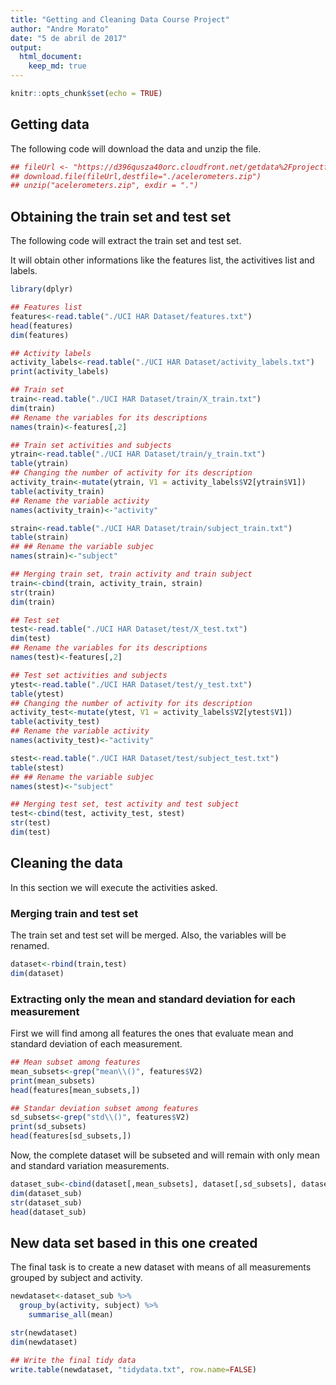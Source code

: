 ```yaml
---
title: "Getting and Cleaning Data Course Project"
author: "Andre Morato"
date: "5 de abril de 2017"
output: 
  html_document:
    keep_md: true
---
```


```r
knitr::opts_chunk$set(echo = TRUE)
```

## Getting data

The following code will download the data and unzip the file.

```r

## fileUrl <- "https://d396qusza40orc.cloudfront.net/getdata%2Fprojectfiles%2FUCI%20HAR%20Dataset.zip"
## download.file(fileUrl,destfile="./acelerometers.zip")
## unzip("acelerometers.zip", exdir = ".")

```

## Obtaining the train set and test set

The following code will extract the train set and test set.

It will obtain other informations like the features list, the activitives list and labels.

```r

library(dplyr)

## Features list
features<-read.table("./UCI HAR Dataset/features.txt")
head(features)
dim(features)

## Activity labels
activity_labels<-read.table("./UCI HAR Dataset/activity_labels.txt")
print(activity_labels)

## Train set
train<-read.table("./UCI HAR Dataset/train/X_train.txt")
dim(train)
## Rename the variables for its descriptions
names(train)<-features[,2]

## Train set activities and subjects
ytrain<-read.table("./UCI HAR Dataset/train/y_train.txt")
table(ytrain)
## Changing the number of activity for its description
activity_train<-mutate(ytrain, V1 = activity_labels$V2[ytrain$V1])
table(activity_train)
## Rename the variable activity
names(activity_train)<-"activity"

strain<-read.table("./UCI HAR Dataset/train/subject_train.txt")
table(strain)
## ## Rename the variable subjec
names(strain)<-"subject"

## Merging train set, train activity and train subject
train<-cbind(train, activity_train, strain)
str(train)
dim(train)

## Test set
test<-read.table("./UCI HAR Dataset/test/X_test.txt")
dim(test)
## Rename the variables for its descriptions
names(test)<-features[,2]

## Test set activities and subjects
ytest<-read.table("./UCI HAR Dataset/test/y_test.txt")
table(ytest)
## Changing the number of activity for its description
activity_test<-mutate(ytest, V1 = activity_labels$V2[ytest$V1])
table(activity_test)
## Rename the variable activity
names(activity_test)<-"activity"

stest<-read.table("./UCI HAR Dataset/test/subject_test.txt")
table(stest)
## ## Rename the variable subjec
names(stest)<-"subject"

## Merging test set, test activity and test subject
test<-cbind(test, activity_test, stest)
str(test)
dim(test)

```


## Cleaning the data

In this section we will execute the activities asked.

### Merging train and test set

The train set and test set will be merged. Also, the variables will be renamed.

```r

dataset<-rbind(train,test)
dim(dataset)

```


### Extracting only the mean and standard deviation for each measurement

First we will find among all features the ones that evaluate mean and standard deviation of each measurement.

```r

## Mean subset among features
mean_subsets<-grep("mean\\()", features$V2)
print(mean_subsets)
head(features[mean_subsets,])

## Standar deviation subset among features
sd_subsets<-grep("std\\()", features$V2)
print(sd_subsets)
head(features[sd_subsets,])

```

Now, the complete dataset will be subseted and will remain with only mean and standard variation measurements.

```r

dataset_sub<-cbind(dataset[,mean_subsets], dataset[,sd_subsets], dataset[, 562:563])
dim(dataset_sub)
str(dataset_sub)
head(dataset_sub)

```


## New data set based in this one created

The final task is to create a new dataset with means of all measurements grouped by subject and activity.

```r

newdataset<-dataset_sub %>%
  group_by(activity, subject) %>%
    summarise_all(mean)

str(newdataset)
dim(newdataset)

## Write the final tidy data
write.table(newdataset, "tidydata.txt", row.name=FALSE)

```

